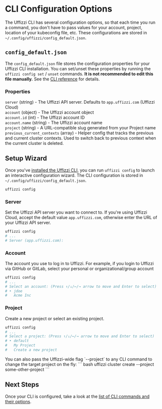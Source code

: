 
# CLI Configuration Options

The Uffizzi CLI has several configuration options, so that each time you run a command, you don't have to pass values 
for your account, project, location of your kubeconfig file, etc. These configurations are stored in 
`~/.config/uffizzi/config_default.json`.

## `config_default.json`  

The `config_default.json` file stores the configuration properties for your Uffizzi CLI installation. You can 
set/unset these properties by running the `uffizzi config set` / `unset` 
commands. **It is not recommended to edit this file manually.** See the [CLI reference](/docs/cli/commands/config) for details. 

### Properties
`server` (string) -  The Uffizzi API server. Defaults to `app.uffizzi.com` (Uffizzi Cloud)  
`account` (object) - The Uffizzi account object  
`account.id` (int) - The Uffizzi account ID  
`account.name` (string) - The Uffizzi account name  
`project` (string) - A URL-compatible slug generated from your Project name
`previous_current_contexts` (array) - Helper config that tracks the previous and current cluster contexts. Used to switch back to previous context when the current cluster is deleted.  


## Setup Wizard

Once you've [installed the Uffizzi CLI](/docs/installation), you can run `uffizzi config` to launch an 
interactive configuration wizard. The CLI configuration is stored in `~/.config/uffizzi/config_default.json`.

``` bash
uffizzi config
```

### Server  

Set the Uffizzi API server you want to connect to. If you're using Uffizzi Cloud, accept the default value 
`app.uffizzi.com`, otherwise enter the URL of your Uffizzi API server.  

``` bash
uffizzi config
# ...
# Server (app.uffizzi.com):
```

### Account

The account you use to log in to Uffizzi. For example, if you login to Uffizzi via GitHub or GitLab, select 
your personal or organizational/group account

``` bash
uffizzi config
# ...
# Select an account: (Press ↑/↓/←/→ arrow to move and Enter to select)
# ‣ jdoe
#   Acme Inc
```

### Project 

Create a new project or select an existing project. 

``` bash
uffizzi config
# ...
# Select a project: (Press ↑/↓/←/→ arrow to move and Enter to select)
# ‣ default
#   My Project
#   Create a new project
```

<Callout>
You can also pass the Uffizzi-wide flag `--project` to any CLI command to change the target project on the fly:
``` bash
uffizzi cluster create --project some-other-project
```
</Callout>

## Next Steps  

Once your CLI is configured, take a look at the [list of CLI commands and their options](/docs/cli/commands/account).